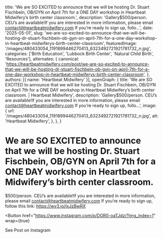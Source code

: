   title: 'We are SO EXCITED to announce that we will be hosting Dr. Stuart Fischbein, OB/GYN on April 7th for a ONE DAY workshop in Heartbeat Midwifery’s birth center classroom.',
  description: 'Gallery$500/person. CEU’s are available!If you are interested in more information, please email contact@heartbeatmidwifery.com If you’re ready to sign up, follo...',
  date: '2025-05-01',
  slug: 'we-are-so-excited-to-announce-that-we-will-be-hosting-dr-stuart-fischbein-ob-gyn-on-april-7th-for-a-one-day-workshop-in-heartbeat-midwiferys-birth-center-classroom',
  featuredImage: '/images/480433054_1191899446270413_6323492721921781732_n.jpg',
  categories: ['Birth Education', 'Lubbock Birth Center', 'Natural Child Birth', 'Resources'],
  alternates: {
    canonical: 'https://heartbeatmidwifery.com/post/we-are-so-excited-to-announce-that-we-will-be-hosting-dr-stuart-fischbein-ob-gyn-on-april-7th-for-a-one-day-workshop-in-heartbeat-midwiferys-birth-center-classroom',
  },
  authors: [{ name: 'Heartbeat Midwifery' }],
  openGraph: {
    title: 'We are SO EXCITED to announce that we will be hosting Dr. Stuart Fischbein, OB/GYN on April 7th for a ONE DAY workshop in Heartbeat Midwifery’s birth center classroom. | Heartbeat Midwifery',
    description: 'Gallery$500/person. CEU’s are available!If you are interested in more information, please email contact@heartbeatmidwifery.com If you’re ready to sign up, follo...',
    image: {
      url: '/images/480433054_1191899446270413_6323492721921781732_n.jpg',
      alt: 'Heartbeat Midwifery',
    },
  },
}


# We are SO EXCITED to announce that we will be hosting Dr. Stuart Fischbein, OB/GYN on April 7th for a ONE DAY workshop in Heartbeat Midwifery’s birth center classroom.

<Gallery>
  <GalleryItem
    src="/images/480433054_1191899446270413_6323492721921781732_n.jpg"
    size="large"
  />
  <GalleryItem
    src="/images/480246191_1191899442937080_1066189101350927259_n.jpg"
    size="large"
  />
</Gallery>

$500/person. CEU’s are available!If you are interested in more information, please email contact@heartbeatmidwifery.com If you’re ready to sign up, follow this link: https://wv3.io/IxJzBwRX

<Button
  href="https://www.instagram.com/p/DGR0-oaTJdz/?img_index=1"
  wrap={true}
>
  See Post on Instagram
</Button>
